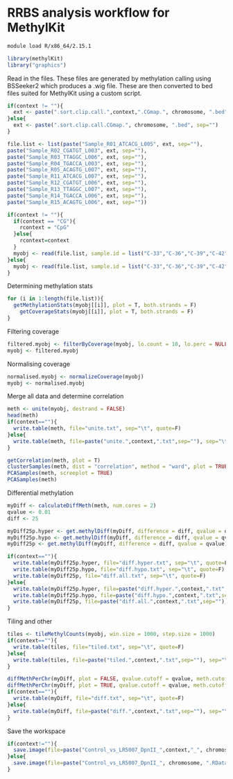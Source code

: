 # RRBS analysis workflow for MethylKit

```sh
module load R/x86_64/2.15.1
```

```r
library(methylKit)
library("graphics")
```

Read in the files.
These files are generated by methylation calling using BSSeeker2 which produces a .wig file. These are then converted to bed files suited for MethylKit using a custom script.
```r
if(context != ""){
  ext <- paste(".sort.clip.call.",context,".CGmap.", chromosome, ".bed", sep="")
}else{
  ext <- paste(".sort.clip.call.CGmap.", chromosome, ".bed", sep="")
}

file.list <- list(paste("Sample_R01_ATCACG_L005", ext, sep=""), 
paste("Sample_R02_CGATGT_L003", ext, sep=""), 
paste("Sample_R03_TTAGGC_L006", ext, sep=""), 
paste("Sample_R04_TGACCA_L003", ext, sep=""), 
paste("Sample_R05_ACAGTG_L007", ext, sep=""), 
paste("Sample_R11_ATCACG_L007", ext, sep=""), 
paste("Sample_R12_CGATGT_L006", ext, sep=""), 
paste("Sample_R13_TTAGGC_L007", ext, sep=""), 
paste("Sample_R14_TGACCA_L006", ext, sep=""),
paste("Sample_R15_ACAGTG_L006", ext, sep=""))

if(context != ""){
  if(context == "CG"){
    rcontext = "CpG"
  }else{
    rcontext=context
  }
  myobj <- read(file.list, sample.id = list("C-33","C-36","C-39","C-42","C-51","LR5007-62","LR5007-86","LR5007-89","LR5007-95","LR5007-107"), assembly = "rice", treatment = c(1,1,1,1,1,0,0,0,0,0),context=rcontext)
}else{
  myobj <- read(file.list, sample.id = list("C-33","C-36","C-39","C-42","C-51","LR5007-62","LR5007-86","LR5007-89","LR5007-95","LR5007-107"), assembly = "rice", treatment = c(1,1,1,1,1,0,0,0,0,0))
}
```

Determining methylation stats
```r
for (i in 1:length(file.list)){
  getMethylationStats(myobj[[i]], plot = T, both.strands = F)
	getCoverageStats(myobj[[i]], plot = T, both.strands = F)
}
```

Filtering coverage
```r
filtered.myobj <- filterByCoverage(myobj, lo.count = 10, lo.perc = NULL, hi.count = NULL, hi.perc = NULL)
myobj <- filtered.myobj
```

Normalising coverage
```r
normalised.myobj <- normalizeCoverage(myobj)
myobj <- normalised.myobj
```

Merge all data and determine correlation
```r
meth <- unite(myobj, destrand = FALSE)
head(meth)
if(context==""){
  write.table(meth, file="unite.txt", sep="\t", quote=F)
}else{
  write.table(meth, file=paste("unite.",context,".txt",sep=""), sep="\t", quote=F)
}

getCorrelation(meth, plot = T)
clusterSamples(meth, dist = "correlation", method = "ward", plot = TRUE)
PCASamples(meth, screeplot = TRUE)
PCASamples(meth)
```

Differential methylation
```r
myDiff <- calculateDiffMeth(meth, num.cores = 2)
qvalue <- 0.01
diff <- 25

myDiff25p.hyper <- get.methylDiff(myDiff, difference = diff, qvalue = qvalue, type = "hyper")
myDiff25p.hypo <- get.methylDiff(myDiff, difference = diff, qvalue = qvalue, type = "hypo")
myDiff25p <- get.methylDiff(myDiff, difference = diff, qvalue = qvalue)

if(context==""){
  write.table(myDiff25p.hyper, file="diff.hyper.txt", sep="\t", quote=F)
  write.table(myDiff25p.hypo, file="diff.hypo.txt", sep="\t", quote=F)  
  write.table(myDiff25p, file="diff.all.txt", sep="\t", quote=F)
}else{
  write.table(myDiff25p.hyper, file=paste("diff.hyper.",context,".txt",sep=""), sep="\t", quote=F)
  write.table(myDiff25p.hypo, file=paste("diff.hypo.",context,".txt",sep=""), sep="\t", quote=F)  
  write.table(myDiff25p, file=paste("diff.all.",context,".txt",sep=""), sep="\t", quote=F)
}
```

Tiling and other
```r
tiles <- tileMethylCounts(myobj, win.size = 1000, step.size = 1000)
if(context==""){
  write.table(tiles, file="tiled.txt", sep="\t", quote=F)
}else{
  write.table(tiles, file=paste("tiled.",context,".txt",sep=""), sep="\t", quote=F)
}

diffMethPerChr(myDiff, plot = FALSE, qvalue.cutoff = qvalue, meth.cutoff = diff)
diffMethPerChr(myDiff, plot = TRUE, qvalue.cutoff = qvalue, meth.cutoff = diff)
if(context==""){
  write.table(myDiff, file="diff.txt", sep="\t", quote=F)
}else{
  write.table(myDiff, file=paste("diff.",context,".txt",sep=""), sep="\t", quote=F)
}

```

Save the workspace
```r
if(context!=""){
  save.image(file=paste("Control_vs_LR5007_DpnII_",context,"_", chromosome, ".RData", sep=""))
}else{
  save.image(file=paste("Control_vs_LR5007_DpnII_", chromosome, ".RData", sep=""))
}
```
